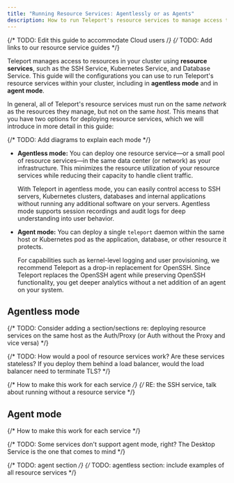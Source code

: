 ```yaml
---
title: "Running Resource Services: Agentlessly or as Agents"
description: How to run Teleport's resource services to manage access to your infrastructure.
---
```


{/* TODO: Edit this guide to accommodate Cloud users /*}
{/* TODO: Add links to our resource service guides */}

Teleport manages access to resources in your cluster using **resource
services**, such as the SSH Service, Kubernetes Service, and Database Service.
This guide will the configurations you can use to run Teleport's resource
services within your cluster, including in **agentless mode** and in **agent
mode**.

In general, all of Teleport's resource services must run on the same _network_
as the resources they manage, but not on the same _host_. This means that you
have two options for deploying resource services, which we will introduce in
more detail in this guide:

{/* TODO: Add diagrams to explain each mode */}

- **Agentless mode:** You can deploy one resource service—or a small pool of
  resource services—in the same data center (or network) as your infrastructure.
  This minimizes the resource utilization of your resource services while
  reducing their capacity to handle client traffic.

  With Teleport in agentless mode, you can easily control access to SSH servers,
  Kubernetes clusters, databases and internal applications without running any
  additional software on your servers. Agentless mode supports session
  recordings and audit logs for deep understanding into user behavior.

- **Agent mode:** You can deploy a single `teleport` daemon within the same host
  or Kubernetes pod as the application, database, or other resource it protects.

  For capabilities such as kernel-level logging and user provisioning, we
  recommend Teleport as a drop-in replacement for OpenSSH. Since Teleport
  replaces the OpenSSH agent while preserving OpenSSH functionality, you get
  deeper analytics without a net addition of an agent on your system.

## Agentless mode

{/* TODO: Consider adding a section/sections re: deploying resource services on the same
host as the Auth/Proxy (or Auth without the Proxy and vice versa) */}

{/* TODO: How would a pool of resource services work? Are these services
stateless? If you deploy them behind a load balancer, would the load balancer
need to terminate TLS? */}

{/* How to make this work for each service */}
{/* RE: the SSH service, talk about running without a resource service */}

## Agent mode

{/* How to make this work for each service */}

{/* TODO: Some services don't support agent mode, right? The Desktop Service is
the one that comes to mind */}

{/* TODO: agent section */}
{/* TODO: agentless section: include examples of all resource services */}